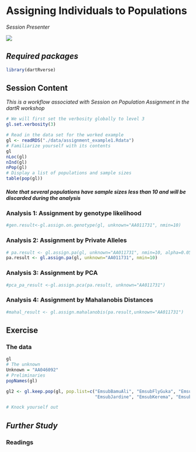 # Assigning Individuals to Populations

*Session Presenter*

![](images/Presenters4.png)

## *Required packages*

```r
library(dartRverse)

```

## Session Content

*This is a workflow associated with Session on Population Assignment in the dartR workshop*


```r
# We will first set the verbosity globally to level 3
gl.set.verbosity(3)

```

```r
# Read in the data set for the worked example
gl <- readRDS("./data/assignment_example1.Rdata")
# Familiarize yourself with its contents
gl  
nLoc(gl)
nInd(gl)
nPop(gl)
# Display a list of populations and sample sizes
table(pop(gl))
```

::: callout-tip
##### Note that several populations have sample sizes less than 10 and will be discarded during the analysis
:::

### Analysis 1: Assignment by genotype likelihood
```r
#gen.result<-gl.assign.on.genotype(gl, unknown="AA011731", nmin=10)

```

### Analysis 2: Assignment by Private Alleles

```r
# pa.result <- gl.assign.pa(gl, unknown="AA011731", nmin=10, alpha=0.05)
pa.result <- gl.assign.pa(gl, unknown="AA011731", nmin=10)

```


### Analysis 3: Assignment by PCA

```r
#pca_pa_result <-gl.assign.pca(pa.result, unknown="AA011731")
```

### Analysis 4: Assignment by Mahalanobis Distances

```r
#mahal_result <- gl.assign.mahalanobis(pa.result,unknown="AA011731")
```


## Exercise

### The data

```r
gl
# The unknown
Unknown = "AA046092"
# Preliminaries
popNames(gl)

gl2 <- gl.keep.pop(gl, pop.list=c("EmsubBamuAli", "EmsubFlyGuka", "EmsubFlyJikw",
                                  "EmsubJardine", "EmsubKerema", "EmsubMorehead"))

# Knock yourself out

```

## *Further Study*

### Readings
